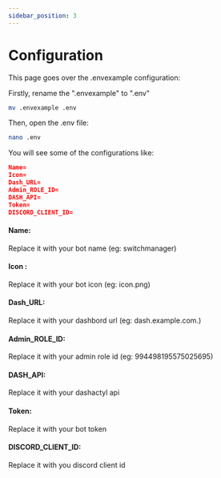 ```yaml
---
sidebar_position: 3
---
```


# Configuration

This page goes over the .envexample configuration:

Firstly, rename the ".envexample" to ".env"

```bash
mv .envexample .env
```

Then, open the .env file:

```bash
nano .env
```

You will see some of the configurations like:

```json
Name=
Icon=
Dash_URL=
Admin_ROLE_ID=
DASH_API=
Token=
DISCORD_CLIENT_ID=
```

#### Name:

Replace it with your bot name (eg: switchmanager)

#### Icon :

Replace it with your bot icon (eg: icon.png)

#### Dash_URL:

Replace it with your dashbord url (eg: dash.example.com.)

#### Admin_ROLE_ID:

Replace it with your admin role id (eg: 994498195575025695)

#### DASH_API:

Replace it with your dashactyl api

#### Token:

Replace it with your bot token

#### DISCORD_CLIENT_ID:

Replace it with you discord client id
